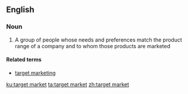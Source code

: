 ==English==

===Noun===
{{wikipedia}}
{{en-noun|head=[[target]] [[market]]}}

# A group of people whose needs and preferences match the product range of a company and to whom those products are marketed

====Related terms====
* [[target marketing]]

[[ku:target market]]
[[ta:target market]]
[[zh:target market]]